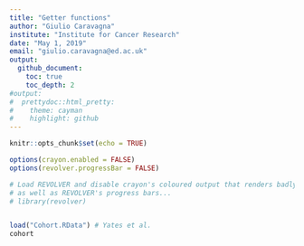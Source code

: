 ```yaml
---
title: "Getter functions"
author: "Giulio Caravagna"
institute: "Institute for Cancer Research"
date: "May 1, 2019"
email: "giulio.caravagna@ed.ac.uk"
output:
  github_document:
    toc: true
    toc_depth: 2
#output:
#  prettydoc::html_pretty:
#    theme: cayman
#    highlight: github
---
```



```r
knitr::opts_chunk$set(echo = TRUE)

options(crayon.enabled = FALSE)
options(revolver.progressBar = FALSE)
```

```r
# Load REVOLVER and disable crayon's coloured output that renders badly in HTML,
# as well as REVOLVER's progress bars...
# library(revolver)


load("Cohort.RData") # Yates et al.
cohort
```

